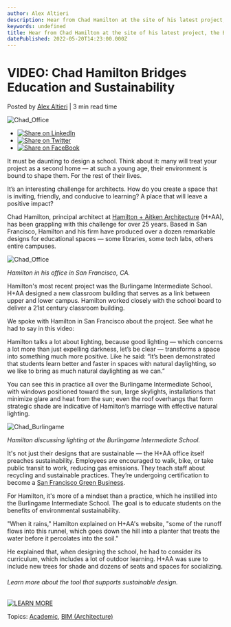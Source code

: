 ```yaml
---
author: Alex Altieri
description: Hear from Chad Hamilton at the site of his latest project, the Burlingame Intermediate School, which boasts sustainability and fosters positive education.
keywords: undefined
title: Hear from Chad Hamilton at the site of his latest project, the Burlingame Intermediate School, which boasts sustainability and fosters positive education. 
datePublished: 2022-05-20T14:23:00.000Z
---
```

  

# VIDEO: Chad Hamilton Bridges Education and Sustainability

 Posted by [Alex Altieri](https://blog.vectorworks.net/author/alex-altieri) | 3 min read time 

![Chad_Office](https://blog.vectorworks.net/hubfs/190722ChadHamilton/Chad_Office.jpg) 

* [![Share on LinkedIn](https://2659751.fs1.hubspotusercontent-na1.net/hubfs/2659751/michaelDemo/share-LI.png)](http://www.linkedin.com/shareArticle?mini=true&url=https%3A%2F%2Fblog.vectorworks.net%2Fvideo-chad-hamilton-bridges-education-and-sustainability)
* [![Share on Twitter](https://2659751.fs1.hubspotusercontent-na1.net/hubfs/2659751/michaelDemo/share-TW.png)](https://www.twitter.com/share?text=VIDEO:%20Chad%20Hamilton%20Bridges%20Education%20and%20Sustainability&url=https%3A%2F%2Fblog.vectorworks.net%2Fvideo-chad-hamilton-bridges-education-and-sustainability&via=PMGTweets)
* [![Share on FaceBook](https://2659751.fs1.hubspotusercontent-na1.net/hubfs/2659751/michaelDemo/share-FB.png)](https://www.facebook.com/sharer/sharer.php?u=https%3A%2F%2Fblog.vectorworks.net%2Fvideo-chad-hamilton-bridges-education-and-sustainability)

It must be daunting to design a school. Think about it: many will treat your project as a second home — at such a young age, their environment is bound to shape them. For the rest of their lives.

It’s an interesting challenge for architects. How do you create a space that is inviting, friendly, and conducive to learning? A place that will leave a positive impact?

Chad Hamilton, principal architect at [Hamilton + Aitken Architecture](http://haarchs.com/) (H+AA), has been grappling with this challenge for over 25 years. Based in San Francisco, Hamilton and his firm have produced over a dozen remarkable designs for educational spaces — some libraries, some tech labs, others entire campuses.

![Chad_Office](https://blog.vectorworks.net/hs-fs/hubfs/190722ChadHamilton/Chad_Office.jpg?width=3840&name=Chad_Office.jpg)

_Hamilton in his office in San Francisco, CA._ 

Hamilton's most recent project was the Burlingame Intermediate School. H+AA designed a new classroom building that serves as a link between upper and lower campus. Hamilton worked closely with the school board to deliver a 21st century classroom building. 

We spoke with Hamilton in San Francisco about the project. See what he had to say in this video:

Hamilton talks a lot about lighting, because good lighting — which concerns a lot more than just expelling darkness, let’s be clear — transforms a space into something much more positive. Like he said: “It’s been demonstrated that students learn better and faster in spaces with natural daylighting, so we like to bring as much natural daylighting as we can.”

You can see this in practice all over the Burlingame Intermediate School, with windows positioned toward the sun, large skylights, installations that minimize glare and heat from the sun; even the roof overhangs that form strategic shade are indicative of Hamilton’s marriage with effective natural lighting.

![Chad_Burlingame](https://blog.vectorworks.net/hs-fs/hubfs/190722ChadHamilton/Chad_Burlingame.jpg?width=3840&name=Chad_Burlingame.jpg)

_Hamilton discussing lighting at the Burlingame Intermediate School._

It's not just their designs that are sustainable — the H+AA office itself preaches sustainability. Employees are encouraged to walk, bike, or take public transit to work, reducing gas emissions. They teach staff about recycling and sustainable practices. They’re undergoing certification to become a [San Francisco Green Business](https://sfenvironment.org/green-businesses).

For Hamilton, it's more of a mindset than a practice, which he instilled into the Burlingame Intermediate School. The goal is to educate students on the benefits of environmental sustainability. 

"When it rains," Hamilton explained on H+AA's website, "some of the runoff flows into this runnel, which goes down the hill into a planter that treats the water before it percolates into the soil." 

He explained that, when designing the school, he had to consider its curriculum, which includes a lot of outdoor learning. H+AA was sure to include new trees for shade and dozens of seats and spaces for socializing. 

###### Learn more about the tool that supports sustainable design.

[![LEARN MORE](https://no-cache.hubspot.com/cta/default/3018241/d98b0f9b-cd7b-4ac3-b108-b9af9b9b67ec.png)](https://cta-redirect.hubspot.com/cta/redirect/3018241/d98b0f9b-cd7b-4ac3-b108-b9af9b9b67ec) 

 Topics: [Academic](https://blog.vectorworks.net/topic/academic), [BIM (Architecture)](https://blog.vectorworks.net/topic/bim-architecture) 

  